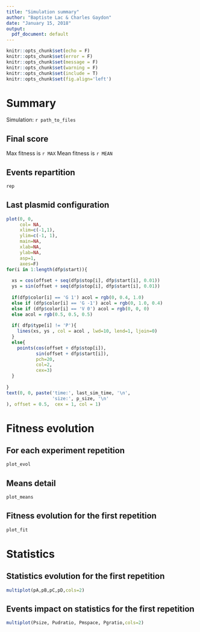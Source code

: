 ```yaml
---
title: "Simulation summary"
author: "Baptiste Lac & Charles Gaydon"
date: "January 15, 2018"
output:
  pdf_document: default
---
```


```r
knitr::opts_chunk$set(echo = F)
knitr::opts_chunk$set(error = F)
knitr::opts_chunk$set(message = F)
knitr::opts_chunk$set(warning = F)
knitr::opts_chunk$set(include = T)
knitr::opts_chunk$set(fig.align='left')
```

# Summary

Simulation: `r path_to_files`

## Final score

Max fitness is `r MAX`
Mean fitness is `r MEAN`

## Events repartition

```r
rep
```

## Last plasmid configuration

```r
plot(0, 0, 
     col= NA, 
     xlim=c(-1,1), 
     ylim=c(-1, 1), 
     main=NA,
     xlab=NA, 
     ylab=NA,
     asp=1,
     axes=F)
for(i in 1:length(dfp$start)){
  
  xs = cos(offset + seq(dfp$stop[i], dfp$start[i], 0.01))
  ys = sin(offset + seq(dfp$stop[i], dfp$start[i], 0.01))
  
  if(dfp$color[i] == 'G 1') acol = rgb(0, 0.4, 1.0)
  else if (dfp$color[i] == 'G -1') acol = rgb(0, 1.0, 0.4)
  else if (dfp$color[i] == 'V 0') acol = rgb(0, 0, 0)
  else acol = rgb(0.5, 0.5, 0.5)
  
  if( dfp$type[i] != 'P'){
    lines(xs, ys , col = acol , lwd=10, lend=1, ljoin=0)
  }
  else{
    points(cos(offset + dfp$stop[i]), 
           sin(offset + dfp$start[i]), 
           pch=20, 
           col=2, 
           cex=3)
  }
  
}
text(0, 0, paste('time:', last_sim_time, '\n',
                 'size:', p_size, '\n'
), offset = 0.5,  cex = 1, col = 1)
```

# Fitness evolution

## For each experiment repetition

```r
plot_evol
```

## Means detail

```r
plot_means
```

## Fitness evolution for the first repetition

```r
plot_fit
```

# Statistics

## Statistics evolution for the first repetition

```r
multiplot(pA,pB,pC,pD,cols=2)
```

## Events impact on statistics for the first repetition

```r
multiplot(Psize, Pudratio, Pmspace, Pgratio,cols=2)
```